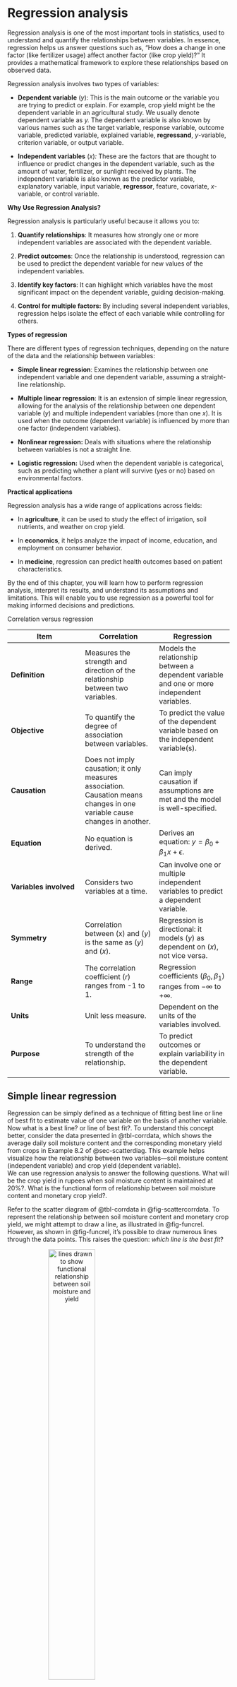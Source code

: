 # Regression analysis {#sec-regression}

Regression analysis is one of the most important tools in statistics, used to understand and quantify the relationships between variables. In essence, regression helps us answer questions such as, "How does a change in one factor (like fertilizer usage) affect another factor (like crop yield)?" It provides a mathematical framework to explore these relationships based on observed data.

Regression analysis involves two types of variables:

-   **Dependent variable** (*y*): This is the main outcome or the variable you are trying to predict or explain. For example, crop yield might be the dependent variable in an agricultural study. We usually denote dependent variable as *y.* The dependent variable is also known by various names such as the target variable, response variable, outcome variable, predicted variable, explained variable, **regressand**, *y*-variable, criterion variable, or output variable.

-   **Independent variables** (*x*)*:* These are the factors that are thought to influence or predict changes in the dependent variable, such as the amount of water, fertilizer, or sunlight received by plants. The independent variable is also known as the predictor variable, explanatory variable, input variable, **regressor**, feature, covariate, *x*-variable, or control variable.

**Why Use Regression Analysis?**

Regression analysis is particularly useful because it allows you to:

1.  **Quantify relationships**: It measures how strongly one or more independent variables are associated with the dependent variable.

2.  **Predict outcomes**: Once the relationship is understood, regression can be used to predict the dependent variable for new values of the independent variables.

3.  **Identify key factors**: It can highlight which variables have the most significant impact on the dependent variable, guiding decision-making.

4.  **Control for multiple factors:** By including several independent variables, regression helps isolate the effect of each variable while controlling for others.

**Types of regression**

There are different types of regression techniques, depending on the nature of the data and the relationship between variables:

-   **Simple linear regression**: Examines the relationship between one independent variable and one dependent variable, assuming a straight-line relationship.

-   **Multiple linear regression**: It is an extension of simple linear regression, allowing for the analysis of the relationship between one dependent variable (*y*) and multiple independent variables (more than one *x*). It is used when the outcome (dependent variable) is influenced by more than one factor (independent variables).

-   **Nonlinear regression:** Deals with situations where the relationship between variables is not a straight line.

-   **Logistic regression:** Used when the dependent variable is categorical, such as predicting whether a plant will survive (yes or no) based on environmental factors.

**Practical applications**

Regression analysis has a wide range of applications across fields:

-   In **agriculture**, it can be used to study the effect of irrigation, soil nutrients, and weather on crop yield.

-   In **economics**, it helps analyze the impact of income, education, and employment on consumer behavior.

-   In **medicine**, regression can predict health outcomes based on patient characteristics.

By the end of this chapter, you will learn how to perform regression analysis, interpret its results, and understand its assumptions and limitations. This will enable you to use regression as a powerful tool for making informed decisions and predictions.

Correlation versus regression

| **Item** | **Correlation** | **Regression** |
|------------------------|------------------------|------------------------|
| **Definition** | Measures the strength and direction of the relationship between two variables. | Models the relationship between a dependent variable and one or more independent variables. |
| **Objective** | To quantify the degree of association between variables. | To predict the value of the dependent variable based on the independent variable(s). |
| **Causation** | Does not imply causation; it only measures association. Causation means changes in one variable cause changes in another. | Can imply causation if assumptions are met and the model is well-specified. |
| **Equation** | No equation is derived. | Derives an equation: $y=\beta_0 + \beta_1x + \epsilon$. |
| **Variables involved** | Considers two variables at a time. | Can involve one or multiple independent variables to predict a dependent variable. |
| **Symmetry** | Correlation between (x) and (*y*) is the same as (*y*) and (*x*). | Regression is directional: it models (*y*) as dependent on (*x*), not vice versa. |
| **Range** | The correlation coefficient (*r*) ranges from -1 to 1. | Regression coefficients ($\beta_0, \beta_1$) ranges from $-\infty$ to $+\infty$. |
| **Units** | Unit less measure. | Dependent on the units of the variables involved. |
| **Purpose** | To understand the strength of the relationship. | To predict outcomes or explain variability in the dependent variable. |

## Simple linear regression

Regression can be simply defined as a technique of fitting best line or line of best fit to estimate value of one variable on the basis of another variable. Now what is a best line? or line of best fit?. To understand this concept better, consider the data presented in @tbl-corrdata, which shows the average daily soil moisture content and the corresponding monetary yield from crops in Example 8.2 of @sec-scatterdiag. This example helps visualize how the relationship between two variables—soil moisture content (independent variable) and crop yield (dependent variable).  
We can use regression analysis to answer the following questions. What will be the crop yield in rupees when soil moisture content is maintained at 20%?. What is the functional form of relationship between soil moisture content and monetary crop yield?.  

Refer to the scatter diagram of @tbl-corrdata in @fig-scattercorrdata. To represent the relationship between soil moisture content and monetary crop yield, we might attempt to draw a line, as illustrated in @fig-funcrel. However, as shown in @fig-funcrel, it’s possible to draw numerous lines through the data points. This raises the question: *which line is the best fit*?

![lines drawn to show functional relationship between soil moisture and yield](images/r99.png){#fig-funcrel fig-align="center" width="50%" style="text-align:center;"}

The best fit line is defined as the one that minimizes the distances between the observed data points and the line itself. These distances, which represent how far each data point is from the line, are minimized collectively using a specific criterion. The regression technique provides a systematic approach to determine and draw this best fit line. Before diving further into regression, it is essential to understand the concepts of error and residuals, which play a critical role in determining the best fit line. The entire topic of regression is on *how to draw a best fit line*?.

### Error and residual

In regression analysis, an error represents the difference between an observed value (a data point) and the true regression line, which reflects the actual relationship between the dependent and independent variables in the population. Since the true regression line is based on the entire population and is usually unknown, the error is a theoretical concept that cannot be directly calculated.

A residual is the difference between an observed value and the value predicted by a regression line based on sample data. Specifically, for a given data point, the residual is calculated as the observed value minus the predicted value from the regression line. Residuals are measurable because they are derived from the observed data and the regression line that is obtained using the sample. Unlike errors, which are theoretical and represent deviations from the true underlying model, residuals provide a practical estimate of these deviations, allowing us to assess the goodness of fit and identify any patterns or discrepancies in the model.

In essence, a residual serves as an estimate of the error. While errors represent the deviation from the actual true value, residuals reflect the discrepancy between observed data and the fitted model. From @fig-residual you can see the residual in a fitted regression line.  

![Residual and a best fit line](images/r91.png){#fig-residual fig-align="center" width="70%" style="text-align:center;"}

The distance of each observation (*e*~i~) from the fitted line can be considered as the residual (error). Best fit line can be obtained by minimizing this distance. This can be achieved using the mathematical technique "**principle of least squares**" discussed in @sec-leastsquares. Before going to identify a best fit line on should know the concept of a straight line.  

### Straight lines

A straight line is the simplest figure in geometry. Mathematical equation of a straight line is   
$$Y = \alpha + \beta X$$ {#eq-straightline}  

Two important features of a line **slope** ($\alpha$) and **intercept**($\beta$). $\alpha$ is the Y-intercept, the intercept of a line is the y-value of the point where it crosses the y-axis. $\beta$ is the **slope of a line,** which is a number that measures its "steepness". It is the change in Y for a unit change in X along the line. In regression $\beta$ is called as regression coefficient.

Intercept ($\alpha$) {.underline}  

```{r r4, echo=FALSE,fig.cap='Intercept of a line ',out.width="50%", fig.align='center'}
knitr::include_graphics(rep("images/r92.png"))
```

Slope ($\beta$) {.underline}  

```{r r5, echo=FALSE,fig.cap='Slope of a line ',out.width="50%", fig.align='center'}
knitr::include_graphics(rep("images/r93.png"))
```

***a*** and ***b*** can be considered as a finger print of a line; with these values we can easily identify the line.

So now our problem is simple, to find a line of best, estimate ***a*** & ***b***, such that error *e*~i~ of each observation is minimized. For that we use the **method of least squares**.

### Method of least squares {#sec-leastsquares}

On considering the error term *e*~i~; equation of a straight line is

*y*~i~=*a*+*bx*~i~+*e~i~*;

Where *e~i~* is the *i*^th^ error term corresponding to *y*~i~, *i* =1,2,...,*n*

Line of best fit can be obtained by estimating ***a*** and ***b*** by minimizing error sum 'Σ*e~i~'*. By theorem Σ*e~i~ =*0; so ***a*** and ***b*** are estimated by minimising Σ*e~i~* ^2^

## Principle of least squares

The statistical method used to determine a line of best fit by minimizing the sum of squares of the error term Σ*e~i~* ^2^

*y~i~*=*a*+*bx*~i~+*e~i~*;

*e~i~ =* *y*~i~ -- (*a*+*bx*~i~)

*e~i~*^2^ = {*y*~i~ -- (*a*+*bx*~i~)}^2^

**Σ***e~i~*^2^ = **Σ** {*y*~i~ -- (*a*+*bx*~i~)}^2^

**Σ***e~i~*^2^ is called as error sum of squares. As we are minimizing error sum of squares, hence the name principle of least squares.

We want to minimize, **E = Σ***e*~i~^2^ = **Σ** {*y*~i~ -- (*a*+*bx*~i~)}^2^

*i*.*e*. we need to find ***a*** and ***b*** such that **E** is minimum

**E** can be minimized by taking derivative with respect to ***a*** and ***b*** and equating to zero. On doing so we will get two equations, these equations are termed as **normal equations** and solving those normal equations will give the formula for ***a*** and ***b***.

We are not discussing calculation part here. After taking derivatives we will get two equations (Normal equations) as below:

$$\sum_{i = 1}^{n}{y_{i} = n\mathbf{a} + \mathbf{b}\sum_{i = 1}^{n}x_{i}}$$

$$\sum_{i = 1}^{n}{y_{i}x_{i} = \mathbf{a}\sum_{i = 1}^{n}x_{i} + \mathbf{b}\sum_{i = 1}^{n}x_{i}^{2}}$$

On solving the above equations we will get

Regression coefficient, $$b=\frac{\sum_{i = 1}^{n}{y_{i}x_{i} - \frac{\sum_{i = 1}^{n}{y_{i}\sum_{i = 1}^{n}x_{i}}}{n}}}{\sum_{i = 1}^{n}x_{i}^{2} - \frac{\left( \sum_{i = 1}^{n}x_{i} \right)^{2}}{n}}$$

$$=\frac{cov(x,y)}{var(x)}$$

$$\mathbf{b =}\frac{\mathbf{cov(x,y)}}{\mathbf{var(x)}}
$$

$$\mathbf{a = }\overline{\mathbf{y}}\mathbf{- b}\overline{\mathbf{x}}$$

where $\overline{y}$ = mean of *y*; $\overline{x}$ = mean of *x*

## Two lines of regression

There are two lines of regression- that of *y* on *x* and *x* on *y*.

[Regression of *y* on *x*]{.underline}

Consider the two variables *x* and *y*, if you are considering *y* as dependent variable and *x* as independent variable then your equation is:

***y*** **= *a* + *bx***

This is used to predict the unknown value of variable *y* when value of variable *x* is known. Usually ***b*** here is denoted as ***b***~yx~

$$\mathbf{b}_{\mathbf{\text{yx}}}\mathbf{=}\frac{\mathbf{cov(x,y)}}{\mathbf{var(x)}}$$

Consider Example 8.1; considering ice cream sales as dependent variable and temperature as independent variable

```{r r6, echo=FALSE,fig.cap='Scatter diagram of data in Example 8.1',out.width="50%", fig.align='center'}
knitr::include_graphics(rep("images/r7.jpeg"))
```

[Regression of *x* on *y*]{.underline}

Consider the two variables *x* and *y*, if you are considering *x* as dependent variable and *y* as independent variable then your equation is:

***x*****= *c* + *my;*** where ***c*** is the intercept and ***m*** is the slope

This is used to predict the unknown value of variable *x* when value of variable *y* is known. Usually ***b*** here is denoted as ***b***~xy~

$$\mathbf{b}_{\mathbf{\text{xy}}}\mathbf{=}\frac{\mathbf{cov(x,y)}}{\mathbf{var(y)}}$$

Consider Example 8.1; considering temperature as dependent variable and ice cream sales as independent variable

```{r r7, echo=FALSE,fig.cap='Scatter diagram of data in Example 8.1',out.width="50%", fig.align='center'}
knitr::include_graphics(rep("images/r8.jpeg"))
```

You can see both the regression were different. It depends on the experimenter to choose dependent and independent variable. In the above example it is evident that considering temperature as dependent variable is meaningless, *i*.*e*. what is the usefulness in predicting temperature based on ice cream sales?. So the selection of dependent and independent variable is entirely the discretion of experimenter based on the objective of his study.

## Assumptions of Regression

If *y* is the dependent variable and *x* is the independent variable then

1.  The *x*'s are non-random or fixed constants.

2.  At each fixed value of *x* the corresponding values of *y* have a normal distribution about a mean.

3.  For any given *x*, the variance of *y* is same.

4.  The values of *y* observed at different levels of *x* are completely independent.

## Properties of Regression coefficients

1.  The correlation coefficient between *x* and *y* is the geometric mean of the two regression coefficients ***b***~yx~ and ***b***~xy~

$$r = \sqrt{b_{\text{yx}}b_{\text{xy}}}$$

2.  Regression coefficients are independent of change of origin but not of scale.

3.  If one regression coefficient is greater than unity, then the other must be less than unity but not vice versa. *i*.*e*. both the regression coefficients can be less than unity but both cannot be greater than unity, *i*.*e*. if ***b***~yx~ \>1 then ***b***~xy~ \<1 and if ***b***~xy~ \>1, then ***b***~yx~ \<1.

4.  Also if one regression coefficient is positive the other must be positive (in this case the correlation coefficient is positive) and if one regression coefficient is negative the other must be negative (in this case the correlation coefficient is negative).

5.  The range of regression coefficients is $- \infty$ to $+ \infty$.

6.  If the variables ( X ) and ( Y ) are independent, the regression coefficients are zero. This is referred to as the independence property of regression coefficients.

## Uses of Regression

**Prediction**: The regression analysis is useful in predicting the value of one variable from the given value of another variable. Such predictions are useful when it is very difficult or expensive to measure the dependent variable, Y.

**Identify the strength of relationship**: The regression might be used to identify the strength of the effect that the independent variable(s) have on a dependent variable. Like the strength of relationship between dose and effect, sales and marketing spending, or age and income.

**Forecast effects or impact of changes**: That is, the regression analysis helps us to understand how much the dependent variable changes with a change in one or more independent variables. A typical question is, "how much additional sales income do I get for each additional 1000 spent on marketing.

**Predicts trends and future values**: The regression analysis can be used to predict trend and future values, like "what will be the price of gold in 6 months?"

## Properties of Regression lines

1.  Regression lines minimize the sum of squared deviations of observed values from the predicted values, ensuring the best possible fit.

2.  The regression lines intersect at the mean values of 𝑋and𝑌 *i.e.,* at ($\overline{X}$,$\overline{Y}$)

3.  The slopes of the regression lines are related to the correlation coefficient r. If r=0, the lines are perpendicular, indicating no linear relationship.

## Example problem

Now consider the example 8.1 and answer the questions

| Temperature (°C) | Ice Cream Sales (in \$) |
|:-----------------|:------------------------|
| 14.2             | 215                     |
| 16.4             | 325                     |
| 11.9             | 185                     |
| 15.2             | 332                     |
| 18.5             | 406                     |
| 22.1             | 522                     |
| 19.4             | 412                     |
| 25.1             | 614                     |
| 23.4             | 544                     |
| 18.1             | 421                     |
| 22.6             | 445                     |
| 17.2             | 408                     |

1.  What is the functional form of relationship between Temperature and Ice cream sales?

2.  What will be the Ice cream sales when temperature is 20^o^ Celsius?

**Solution**

1.  Fit a model considering Ice cream sales as dependent variable (*y*) and temperature as independent variable (*x*). Fitting a model means estimating ***b*** and ***a*** using equation.

2.  After fitting the model put 20 in the *x* value you will get the predicted *y* value

Model: *y* = ***a***+***b**x*

```{r ex85, echo=FALSE,warning=FALSE,results='asis'}
library(knitr)
library(kableExtra)
dt<-read.csv("csv/Book12.csv")
colnames(dt) <- c("Sl No.", "Temperature (x)", "Sales (y)", "$(x_{i}-\\overline{x})$","$(y_{i}-\\overline{y})$ ", "$(x_{i}-\\overline{x})(y_{i}-\\overline{y})$", "$(x_{i}-\\overline{x})^2$")
kable(dt,escape = FALSE) %>% kable_classic(full_width = F, html_font = "Cambria")%>%
kable_styling(position="center",bootstrap_options = c("striped"))%>%
  row_spec(0, bold = TRUE, align = "c")
```

*n* =12

$$mean,\overline{x} = \ \frac{224.1}{12} = 18.675$$

$$mean,\overline{y} = \ \frac{4829}{12} = 402.416$$

*Cov* (*x*,*y*) = $$\frac{1}{n}\sum_{i = 1}^{n}{\left( x_{i} - \overline{x} \right)\left( y_{i} - \overline{y} \right)}$$

$$\sum_{i = 1}^{12}{\left( x_{i} - \overline{x} \right)\left( y_{i} - \overline{y} \right)} = 5325.03$$

$$Cov (x,y) = \frac{5325.03}{12} = 443.752$$

$$variance\ of\ x,\ var\left( x \right) = \ \frac{1}{n}\sum_{i = 1}^{n}\left( x_{i} - \overline{x} \right)^{2} = \frac{176.983}{12} = 14.7485$$

$$\mathbf{b =}\frac{\mathbf{cov(x,y)}}{\mathbf{var(x)}}$$

$$\mathbf{b =}\frac{443.752}{14.7485}\mathbf{=}30.088$$

$$\mathbf{a =}\overline{\mathbf{y}}\mathbf{- b}\overline{\mathbf{x}}$$

$$\mathbf{a =}402.416 - 30.088\left( 18.675 \right) = \  - 159.477$$

So our model is

$$y = \  - 159.477 + 30.088x$$

$$Ice\ cream\ sales = \  - 159.477 + 30.088(Temperature)$$

Ice cream sales when temperature is 20^o^ Celsius

$$x = 20$$

$y = \  - 159.477 + 30.088(20)$ = 442.283

So the predicted ice cream sales at 20^o^ Celsius is **442.283**

.  \
 

## Partial and multiple correlation {#sec-partialmulti}

## 

::: {#hello8 .greeting .message style="color: #c9c6c5;"}
<center>**"Statistics is the art of never having to say you're wrong":-Robert P. Abelson**</center>
:::
